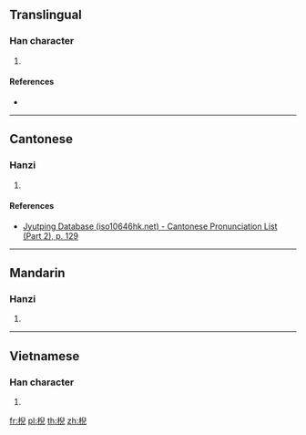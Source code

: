 ==Translingual==

===Han character===
{{Han char|rn=75|rad=木|as=08|sn=12|four=|canj=DHXU|ids=⿰木兒}}

# {{defn|Han|sort=木08}}

====References====
* {{Han ref|kx=0535.110|dkj=14999|dj=0923.040|hdz=21233.090|uh=68FF|ud=26879}}

----

==Cantonese==

===Hanzi===
{{yue-hanzi|jyut=[[ngai4]], [[ai4]]|y=ngai4, ai4}}

# {{defn|lang=yue|sort=木08}}

====References====
* [http://www.iso10646hk.net/jp/document/download.jsp Jyutping Database (iso10646hk.net) - Cantonese Pronunciation List (Part 2), p. 129]

----

==Mandarin==

===Hanzi===
{{cmn-hanzi|pin=[[ní]] ([[ni2]]), [[niè]] ([[nie4]])|wg=ni<sup>2</sup>, nieh<sup>4</sup>}}

# {{defn|lang=cmn|sort=木08}}

----

==Vietnamese==

===Han character===
{{vi-readings|rs=木08|hanviet=nghê}}

# {{defn|lang=vi|sort=木08}}

[[fr:棿]]
[[pl:棿]]
[[th:棿]]
[[zh:棿]]